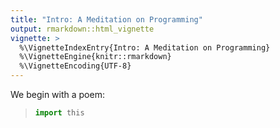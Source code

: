 ```yaml
---
title: "Intro: A Meditation on Programming"
output: rmarkdown::html_vignette
vignette: >
  %\VignetteIndexEntry{Intro: A Meditation on Programming}
  %\VignetteEngine{knitr::rmarkdown}
  %\VignetteEncoding{UTF-8}
---
```


We begin with a poem:

<blockquote>
```python
import this
```
</blockquote>
